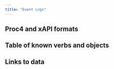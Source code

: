 ```yaml
---
title: "Event Logs"
---
```


## Proc4 and xAPI formats

## Table of known verbs and objects

## Links to data

